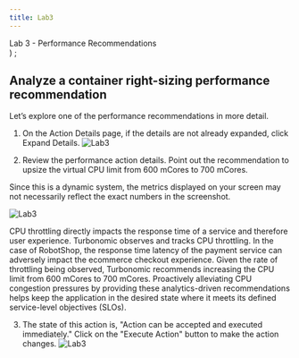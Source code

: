 ```yaml
---
title: Lab3
---
```

  <span>
    Lab 3 - Performance Recommendations <br />
  </span>
)
;

## Analyze a container right-sizing performance recommendation

Let’s explore one of the performance recommendations in more detail.

1. On the Action Details page, if the details are not already expanded, click Expand Details.
![Lab3](images/Robo_Action4.png)

2. Review the performance action details. Point out the recommendation to upsize the virtual CPU limit from 600 mCores to 700 mCores.

<InlineNotification>
Since this is a dynamic system, the metrics displayed on your screen may not necessarily reflect the exact numbers in the screenshot.
</InlineNotification>

![Lab3](images/Robo_Action5.png)
 
CPU throttling directly impacts the response time of a service and therefore user experience. Turbonomic observes and tracks CPU throttling. In the case of RobotShop, the response time latency of the payment service can adversely impact the ecommerce checkout experience.
Given the rate of throttling being observed, Turbonomic recommends increasing the CPU limit from 600 mCores to 700 mCores. Proactively alleviating CPU congestion pressures by providing these analytics-driven recommendations helps keep the application in the desired state where it meets its defined service-level objectives (SLOs).

3. The state of this action is, "Action can be accepted and executed immediately." Click on the "Execute Action" button to make the action changes.
![Lab3](images/Robo_Action7.png)
